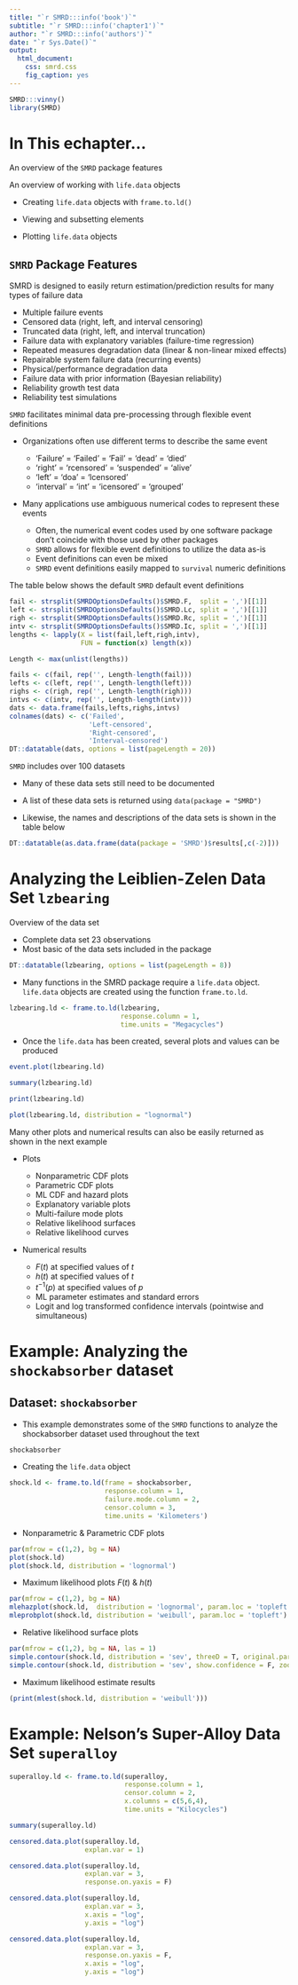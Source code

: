 ```yaml
---
title: "`r SMRD:::info('book')`"
subtitle: "`r SMRD:::info('chapter1')`"
author: "`r SMRD:::info('authors')`"
date: "`r Sys.Date()`"
output: 
  html_document:
    css: smrd.css
    fig_caption: yes
---
```


```r
SMRD:::vinny()
library(SMRD)
```

# In This echapter...

An overview of the `SMRD` package features

An overview of working with `life.data` objects

- Creating `life.data` objects with `frame.to.ld()`

- Viewing and subsetting elements

- Plotting `life.data` objects

## `SMRD` Package Features 

SMRD is designed to easily return estimation/prediction results for many types of failure data

- Multiple failure events
- Censored data (right, left, and interval censoring)
- Truncated data (right, left, and interval truncation)
- Failure data with explanatory variables (failure-time regression)
- Repeated measures degradation data (linear & non-linear mixed effects)
- Repairable system failure data (recurring events)
- Physical/performance degradation data
- Failure data with prior information (Bayesian reliability)
- Reliability growth test data
- Reliability test simulations

`SMRD` facilitates minimal data pre-processing through flexible event definitions

- Organizations often use different terms to describe the same event

    + 'Failure' = 'Failed' = 'Fail' = 'dead' = 'died'</li>
    + 'right' = 'rcensored' = 'suspended' = 'alive'
    + 'left' = 'doa' = 'lcensored'
    + 'interval' = 'int' = 'icensored' = 'grouped'

- Many applications use ambiguous numerical codes to represent these events

    + Often, the numerical event codes used by one software package don't coincide with those used by other packages
    + `SMRD` allows for flexible event definitions to utilize the data as-is
    + <focus>Event definitions can even be mixed</focus>
    + `SMRD` event definitions easily mapped to `survival` numeric definitions

The table below shows the default `SMRD` default event definitions

```r
fail <- strsplit(SMRDOptionsDefaults()$SMRD.F,  split = ',')[[1]]
left <- strsplit(SMRDOptionsDefaults()$SMRD.Lc, split = ',')[[1]]
righ <- strsplit(SMRDOptionsDefaults()$SMRD.Rc, split = ',')[[1]]
intv <- strsplit(SMRDOptionsDefaults()$SMRD.Ic, split = ',')[[1]]
lengths <- lapply(X = list(fail,left,righ,intv), 
                  FUN = function(x) length(x))

Length <- max(unlist(lengths))

fails <- c(fail, rep('', Length-length(fail)))
lefts <- c(left, rep('', Length-length(left)))
righs <- c(righ, rep('', Length-length(righ)))
intvs <- c(intv, rep('', Length-length(intv)))
dats <- data.frame(fails,lefts,righs,intvs)
colnames(dats) <- c('Failed', 
                    'Left-censored',
                    'Right-censored',
                    'Interval-censored') 
DT::datatable(dats, options = list(pageLength = 20))
```

`SMRD` includes over 100 datasets

- Many of these data sets still need to be documented

- A list of these data sets is returned using `data(package = "SMRD")`

- Likewise, the names and descriptions of the data sets is shown in the table below

```r
DT::datatable(as.data.frame(data(package = 'SMRD')$results[,c(-2)]))
```

# Analyzing the Leiblien-Zelen Data Set `lzbearing`

Overview of the data set 

- Complete data set 23 observations
- Most basic of the data sets included in the package

```r
DT::datatable(lzbearing, options = list(pageLength = 8))
```

- Many functions in the SMRD package require a `life.data` object.  `life.data` objects are created using the function `frame.to.ld`.

```r
lzbearing.ld <- frame.to.ld(lzbearing, 
                            response.column = 1,
                            time.units = "Megacycles")
```

- Once the `life.data` has been created, several plots and values can be produced

```r
event.plot(lzbearing.ld)

summary(lzbearing.ld)

print(lzbearing.ld)

plot(lzbearing.ld, distribution = "lognormal")
```

Many other plots and numerical results can also be easily returned as shown in the next example

- Plots

    + Nonparametric CDF plots 
    + Parametric CDF plots
    + ML CDF and hazard plots
    + Explanatory variable plots
    + Multi-failure mode plots
    + Relative likelihood surfaces
    + Relative likelihood curves

- Numerical results 

    + $F(t)$ at specified values of $t$
    + $h(t)$ at specified values of $t$
    + $t^{-1}(p)$ at specified values of $p$
    + ML parameter estimates and standard errors
    + Logit and log transformed confidence intervals (pointwise and simultaneous)

# Example: Analyzing the `shockabsorber` dataset

## Dataset: `shockabsorber`

- This example demonstrates some of the `SMRD` functions to analyze the shockabsorber dataset used throughout the text

```r
shockabsorber
```

- Creating the `life.data` object

```r
shock.ld <- frame.to.ld(frame = shockabsorber,
                        response.column = 1,
                        failure.mode.column = 2,
                        censor.column = 3,
                        time.units = 'Kilometers')
```

- Nonparametric & Parametric CDF plots

```r
par(mfrow = c(1,2), bg = NA)
plot(shock.ld)
plot(shock.ld, distribution = 'lognormal')
```

- Maximum likelihood plots $F(t)$ \& $h(t)$

```r
par(mfrow = c(1,2), bg = NA)
mlehazplot(shock.ld,  distribution = 'lognormal', param.loc = 'topleft')
mleprobplot(shock.ld, distribution = 'weibull', param.loc = 'topleft')
```

- Relative likelihood surface plots

```r
par(mfrow = c(1,2), bg = NA, las = 1)
simple.contour(shock.ld, distribution = 'sev', threeD = T, original.par = F)
simple.contour(shock.ld, distribution = 'sev', show.confidence = F, zoom = 1.75)
```

- Maximum likelihood estimate results

```r
(print(mlest(shock.ld, distribution = 'weibull')))
```

# Example: Nelson's Super-Alloy Data Set `superalloy`

```r
superalloy.ld <- frame.to.ld(superalloy,
                             response.column = 1, 
                             censor.column = 2,
                             x.columns = c(5,6,4),
                             time.units = "Kilocycles")

summary(superalloy.ld)

censored.data.plot(superalloy.ld, 
                   explan.var = 1)

censored.data.plot(superalloy.ld, 
                   explan.var = 3,
                   response.on.yaxis = F)

censored.data.plot(superalloy.ld, 
                   explan.var = 3, 
                   x.axis = "log", 
                   y.axis = "log")

censored.data.plot(superalloy.ld, 
                   explan.var = 3,
                   response.on.yaxis = F, 
                   x.axis = "log", 
                   y.axis = "log")
```